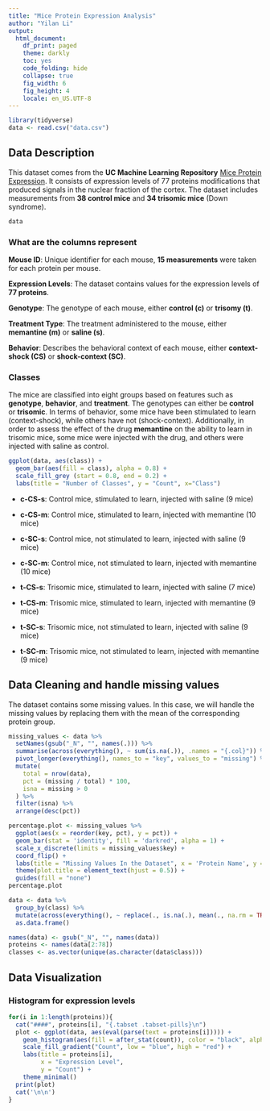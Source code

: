 ```yaml
---
title: "Mice Protein Expression Analysis"
author: "Yilan Li"
output:
  html_document:
    df_print: paged
    theme: darkly
    toc: yes
    code_folding: hide
    collapse: true
    fig_width: 6
    fig_height: 4
    locale: en_US.UTF-8
---
```


```r
library(tidyverse)
data <- read.csv("data.csv")
```

## Data Description

This dataset comes from the **UC Machine Learning Repository** [Mice Protein Expression](https://archive.ics.uci.edu/dataset/342/mice+protein+expression). It consists of expression levels of 77 proteins modifications that produced signals in the nuclear fraction of the cortex. The dataset includes measurements from **38 control mice** and **34 trisomic mice** (Down syndrome).

```r
data
```

### What are the columns represent

**Mouse ID**: Unique identifier for each mouse, **15 measurements** were taken for each protein per mouse.

**Expression Levels**: The dataset contains values for the expression levels of **77 proteins**.

**Genotype**: The genotype of each mouse, either **control (c)** or **trisomy (t)**.

**Treatment Type**: The treatment administered to the mouse, either **memantine (m)** or **saline (s)**.

**Behavior**: Describes the behavioral context of each mouse, either **context-shock (CS)** or **shock-context (SC)**.

### Classes

The mice are classified into eight groups based on features such as **genotype**, **behavior**, and **treatment**. The genotypes can either be **control** or **trisomic**. In terms of behavior, some mice have been stimulated to learn (context-shock), while others have not (shock-context). Additionally, in order to assess the effect of the drug **memantine** on the ability to learn in trisomic mice, some mice were injected with the drug, and others were injected with saline as control.

```r
ggplot(data, aes(class)) +
  geom_bar(aes(fill = class), alpha = 0.8) +
  scale_fill_grey (start = 0.8, end = 0.2) +
  labs(title = "Number of Classes", y = "Count", x="Class")
```

-   **c-CS-s**: Control mice, stimulated to learn, injected with saline (9 mice)

-   **c-CS-m**: Control mice, stimulated to learn, injected with memantine (10 mice)

-   **c-SC-s**: Control mice, not stimulated to learn, injected with saline (9 mice)

-   **c-SC-m**: Control mice, not stimulated to learn, injected with memantine (10 mice)

-   **t-CS-s**: Trisomic mice, stimulated to learn, injected with saline (7 mice)

-   **t-CS-m**: Trisomic mice, stimulated to learn, injected with memantine (9 mice)

-   **t-SC-s**: Trisomic mice, not stimulated to learn, injected with saline (9 mice)

-   **t-SC-m**: Trisomic mice, not stimulated to learn, injected with memantine (9 mice)

## Data Cleaning and handle missing values

The dataset contains some missing values. In this case, we will handle the missing values by replacing them with the mean of the corresponding protein group.

```r
missing_values <- data %>%
  setNames(gsub("_N", "", names(.))) %>%
  summarise(across(everything(), ~ sum(is.na(.)), .names = "{.col}")) %>%
  pivot_longer(everything(), names_to = "key", values_to = "missing") %>%
  mutate(
    total = nrow(data),
    pct = (missing / total) * 100,
    isna = missing > 0
  ) %>%
  filter(isna) %>%
  arrange(desc(pct))

percentage.plot <- missing_values %>%
  ggplot(aes(x = reorder(key, pct), y = pct)) +
  geom_bar(stat = 'identity', fill = 'darkred', alpha = 1) +
  scale_x_discrete(limits = missing_values$key) +
  coord_flip() +
  labs(title = "Missing Values In the Dataset", x = 'Protein Name', y = "Percentage of Missing Values") +
  theme(plot.title = element_text(hjust = 0.5)) + 
  guides(fill = "none")
percentage.plot

```

```r
data <- data %>%
  group_by(class) %>%
  mutate(across(everything(), ~ replace(., is.na(.), mean(., na.rm = TRUE)))) %>%
  as.data.frame()

names(data) <- gsub("_N", "", names(data))
proteins <- names(data[2:78])
classes <- as.vector(unique(as.character(data$class)))
```

## Data Visualization
### Histogram for expression levels {.tabset .tabset-pills}

```r
for(i in 1:length(proteins)){
  cat("####", proteins[i], "{.tabset .tabset-pills}\n")
  plot <- ggplot(data, aes(eval(parse(text = proteins[i])))) +
    geom_histogram(aes(fill = after_stat(count)), color = "black", alpha = 0.5) +
    scale_fill_gradient("Count", low = "blue", high = "red") +
    labs(title = proteins[i],
         x = "Expression Level",
         y = "Count") +
    theme_minimal()
  print(plot)
  cat('\n\n')
}
```
